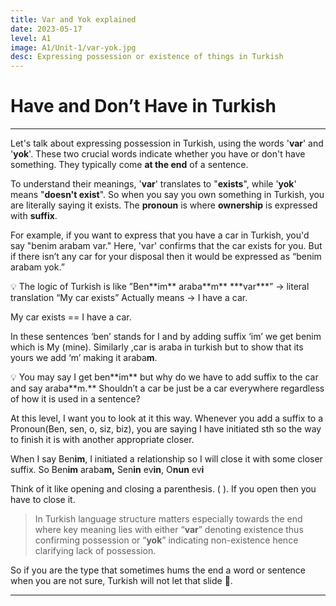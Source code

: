 ```yaml
---
title: Var and Yok explained
date: 2023-05-17
level: A1
image: A1/Unit-1/var-yok.jpg 
desc: Expressing possession or existence of things in Turkish
---
```


# Have and Don’t Have in Turkish
---

Let's talk about expressing possession in Turkish, using the words '**var**' and '**yok**'. These two crucial words indicate whether you have or don't have something. They typically come **at the end** of a sentence.

To understand their meanings, '**var**' translates to "**exists**", while '**yok**' means "**doesn't exist**". So when you say you own something in Turkish, you are literally saying it exists. The **pronoun** is where **ownership** is expressed with **suffix**.

For example, if you want to express that you have a car in Turkish, you'd say "benim arabam var." Here, 'var' confirms that the car exists for you. But if there isn’t any car for your disposal then it would be expressed as “benim arabam yok.”

<aside>
💡 The logic of Turkish is like
”Ben**im** araba**m** ***var***” → literal translation “My car exists”
 Actually means → I have a car. 

My car exists == I have a car.

</aside>

In these sentences ‘ben’ stands for I and by adding suffix ‘im’ we get benim which is My (mine). Similarly ,car is araba in turkish but to show that its yours we add ‘m’ making it araba**m**.

<aside>
💡 You may say I get ben**im** but why do we have to add suffix to the car and say araba**m.**
Shouldn’t a car be just be a car everywhere regardless of how it is used in a sentence?

At this level, I want you to look at it this way. 
Whenever you add a suffix to a Pronoun(Ben, sen, o, siz, biz), you are saying I have initiated sth so the way to finish it is with another appropriate closer.

When I say Ben****im****, I initiated a relationship so I will close it with some closer suffix.
So Ben**im** araba****m,**** Sen**in** ev**in**, O**nun** ev**i**

Think of it like opening and closing a parenthesis. ( ). If you open then you have to close it.


</aside>

> In Turkish language structure matters especially towards the end where key meaning lies with either “**var**” denoting existence thus confirming possession or “**yok**” indicating non-existence hence clarifying lack of possession.
> 

So if you are the type that sometimes hums the end a word or sentence when you are not sure, Turkish will not let that slide 🚧.  

---